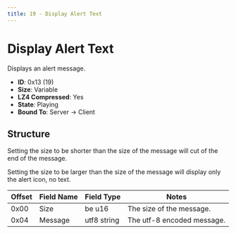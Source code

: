 ```yaml
---
title: 19 - Display Alert Text
---
```


# Display Alert Text

Displays an alert message.

- **ID**: 0x13 (19)
- **Size**: Variable
- **LZ4 Compressed**: Yes
- **State**: Playing
- **Bound To**: Server -> Client

## Structure

Setting the size to be shorter than the size of the message will cut of the end of the message.

Setting the size to be larger than the size of the message will display only the alert icon, no text.

| Offset | Field Name | Field Type  | Notes |
|--------|------------|-------------|-------|
| 0x00   | Size       | be u16      | The size of the message. |
| 0x04   | Message    | utf8 string | The utf-8 encoded message. |
